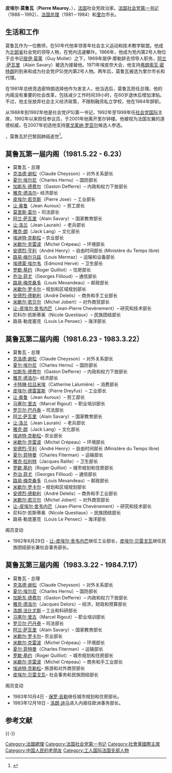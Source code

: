 {{noteTA
|1 = zh-tw:皮耶; zh-cn:皮埃尔;zh-hant:比耶;
|2 = zh-hans:莫鲁瓦; zh-tw:莫華; zh-hant:莫魯瓦;
}}

{{Infobox President
| original_name = {{lang|fr|Pierre Mauroy}}
| image =Pierre Mauroy 1990.jpg
| caption       = 
| country       = [[法國|法國]]
| term_start    = 1981年5月22日
| term_end      = 1984年7月17日
| office = {{flagicon|FRA}} [[法国总理列表|第157任]][[法國總理|法國總理]]
| vice_occupation=
| vice_president=
| predecessor   = [[雷蒙·巴尔|雷蒙·巴尔]]
| successor     = [[洛朗·法比尤斯|洛朗·法比尤斯]]
| birth_date    = {{birth date|1928|7|5}}
| birth_place   = {{FRA}}[[諾爾省|諾爾省]][[卡尔蒂尼_(诺尔省)|卡尔蒂尼]]
| death_date    = {{death date and age|2013|6|7|1928|7|5}}
| death_place   = 
| religion      = 
| profession    = 
| spouse        = 
| party         = [[法国社会党|法国社会党]]
}} 
<!-- 檔案不存在 [[File:Image-Jospin-Mauroy.jpg|thumb]]和皮埃尔·莫鲁瓦（2000年10月17日）]] -->
'''皮埃尔·莫鲁瓦'''（'''Pierre Mauroy'''，{{bd|1928年|7月5日|2013年|6月7日|catIdx=M}}），[[法国|法国]]社会党政治家。[[法国社会党|法国社会党]][[第一书记|第一书记]]（1988－1992）、[[法国总理|法国总理]]（1981－1984）和[[里尔|里尔]]市长。

== 生活和工作 ==
莫鲁瓦作为一位教师，在50年代他率领青年社会主义运动和技术教学联盟。他成为[[北部省|北部省]]社会党的领导人物，在党内迅速攀升。1966年，他成为党内第2号人物位于总书记[[居伊·莫莱|居伊·莫莱]]（Guy Mollet）之下，1969年居伊·摩勒辞去领导人职务，[[阿兰·萨瓦里|阿兰·萨瓦里]]（Alain Savary）被选为接替他。1971年埃皮奈大会，他支持[[弗朗索瓦·密特朗|弗朗索瓦·密特朗]]的到来和成为社会党(PS)党内第2号人物。两年后，莫鲁瓦被选为里尔市长和代理。

在1981年总统竞选密特朗选择他作为发言人，他当选后，莫鲁瓦担任总理。他的内阁没有重要的社会改革，包括减少工作时间39小时，在60岁退休后增加津贴。不过，他主张放弃社会主义经济政策，不限制融资私立学校，他在1984年辞职。

从1988年到1992年他是社会党(PS)第一书记，1992年至1999年任[[社会党国际|社会党国际]]主席，1992年以来担任参议员，于2001年他离开里尔钟楼。他被视为法国左翼的道德权威，在2007年初选他支持[[塞戈莱纳·罗亚尔|塞戈莱纳·罗亚尔]]候选人参选。

{{fulldate|time=2013-06-07}}，莫魯瓦於巴黎因肺癌逝世<ref>{{cite news |author=Maïa de la Baume |title=Pierre Mauroy, Socialist Who Led Changes in France, Dies at 84 |url=http://www.nytimes.com/2013/06/08/world/europe/pierre-mauroy-former-french-socialist-premier-dies-at-84.html?_r=1& |accessdate=2013-12-08 |newspaper=紐約時報 |date=2013-06-07 |coauthors=Steven Erlanger |language=en |archive-date=2019-06-24 |archive-url=https://web.archive.org/web/20190624202446/https://www.nytimes.com/2013/06/08/world/europe/pierre-mauroy-former-french-socialist-premier-dies-at-84.html?_r=1& |dead-url=no }}</ref>。

== 莫鲁瓦第一届内阁（1981.5.22 - 6.23） ==
* 莫鲁瓦 - 总理
* [[克洛德·谢松|克洛德·谢松]]（Claude Cheysson）– 对外关系部长
* [[夏尔·埃尔尼|夏尔·埃尔尼]]（Charles Hernu）– 国防部长
* [[加斯东·德费尔|加斯东·德费尔]]（Gaston Defferre）– 内政和权力下放部长
* [[雅克·德洛尔|雅克·德洛尔]]– 经济部长
* [[皮埃尔·若克斯|皮埃尔·若克斯]]（Pierre Joxe）– 工业部长
* [[让·奥鲁|让·奥鲁]]（Jean Auroux）– 劳工部长
* [[莫里斯·富尔|莫里斯·富尔]] – 司法部长
* [[阿兰·萨瓦里|阿兰·萨瓦里]]（Alain Savary）– 国家教育部长
* [[让·洛兰|让·洛兰]]（Jean Laurain）– 老兵部长
* [[雅克·朗|雅克·朗]]（Jack Lang）– 文化部长
* [[埃迪特·克勒松|埃迪特·克勒松]] – 农业部长
* [[米歇尔·克雷波|米歇尔·克雷波]]（Michel Crépeau）– 环境部长
* [[安德烈·亨利|安德烈·亨利]]（André Henry）– 自由时间部长 (Ministère du Temps libre)
* [[路易·梅尔马兹|路易·梅尔马兹]]（Louis Mermaz）– 运输和设备部长
* [[埃德蒙·埃尔韦|埃德蒙·埃尔韦]]（Edmond Hervé）– 卫生部长
* [[罗歇·基约|罗歇·基约]]（Roger Quilliot）– 住房部长
* [[乔治·菲尤|乔治·菲尤]]（Georges Fillioud）– 通信部长
* [[路易·梅克桑多|路易·梅克桑多]]（Louis Mexandeau）– 邮政部长
* [[米歇尔·罗卡尔|米歇尔·罗卡尔]] – 规划和区域规划部长
* [[安德烈·德勒利|安德烈·德勒利]]（André Delelis）– 商务和手工业部长
* [[米歇尔·若贝尔|米歇尔·若贝尔]]（Michel Jobert）– 对外商贸部长
* [[让-皮埃尔·舍韦内芒|让-皮埃尔·舍韦内芒]]（Jean-Pierre Chevènement）– 研究和技术部长
* 尼科尔·凯斯蒂奥（Nicole Questiaux）– 民族团结部长
* 路易·勒庞塞克（Louis Le Pensec）– 海洋部长

== 莫鲁瓦第二届内阁（1981.6.23 - 1983.3.22） ==
* 莫鲁瓦 - 总理
* [[克洛德·谢松|克洛德·谢松]]（Claude Cheysson）– 对外关系部长
*[[夏尔·埃尔尼|夏尔·埃尔尼]]（Charles Hernu）– 国防部长
*[[加斯东·德费尔|加斯东·德费尔]]（Gaston Defferre）– 内政和权力下放部长
* [[雅克·德洛尔|雅克·德洛尔]]– 经济部长
* [[卡特琳·拉吕米埃|卡特琳·拉吕米埃]]（Catherine Lalumière）– 消费部长
* [[皮埃尔·德雷富斯|皮埃尔·德雷富斯]]（Pierre Dreyfus）– 工业部长
* [[让·奥鲁|让·奥鲁]]（Jean Auroux）– 劳工部长
* [[马塞尔·里古|马塞尔·里古]]（Marcel Rigout）– 职业培训部长
* [[罗贝尔·巴丹泰|罗贝尔·巴丹泰]] – 司法部长
* [[阿兰·萨瓦里|阿兰·萨瓦里]]（Alain Savary）– 国家教育部长
* [[让·洛兰|让·洛兰]]（Jean Laurain）– 老兵部长
* [[雅克·朗|雅克·朗]]（Jack Lang）– 文化部长
* [[埃迪特·克勒松|埃迪特·克勒松]]– 农业部长
* [[米歇尔·克雷波|米歇尔·克雷波]]（Michel Crépeau）– 环境部长
*[[安德烈·亨利|安德烈·亨利]]（André Henry）– 自由时间部长 (Ministère du Temps libre)
* [[夏尔·菲特曼|夏尔·菲特曼]]（Charles Fiterman）– 运输部长
* [[雅克·拉利特|雅克·拉利特]]（Jacques Ralite）– 卫生部长
* [[罗歇·基约|罗歇·基约]]（Roger Quilliot）– 城市规划和住房部长
* [[乔治·菲尤|乔治·菲尤]]（Georges Fillioud）– 通信部长
* [[路易·梅克桑多|路易·梅克桑多]]（Louis Mexandeau）– 邮政部长
* [[米歇尔·罗卡尔|米歇尔·罗卡尔]] – 规划和区域规划部长
* [[安德烈·德勒利|安德烈·德勒利]]（André Delelis）– 商务和手工业部长
*[[米歇尔·若贝尔|米歇尔·若贝尔]]（Michel Jobert）– 对外商贸部长
*[[让-皮埃尔·舍韦内芒|让-皮埃尔·舍韦内芒]]（Jean-Pierre Chevènement）– 研究和技术部长
* 尼科尔·凯斯蒂奥（Nicole Questiaux）– 民族团结部长
* 路易·勒庞塞克（Louis Le Pensec）– 海洋部长

; 阁员变动
* 1982年6月29日 - [[让-皮埃尔·舍韦内芒|让-皮埃尔·舍韦内芒]]继任工业部长，[[皮埃尔·贝雷戈瓦|皮埃尔·贝雷戈瓦]]继任民族团结部长兼社会事务部长。

== 莫鲁瓦第三届内阁（1983.3.22 - 1984.7.17） ==
* 莫鲁瓦 - 总理
*[[克洛德·谢松|克洛德·谢松]]（Claude Cheysson）– 对外关系部长
*[[夏尔·埃尔尼|夏尔·埃尔尼]]（Charles Hernu）– 国防部长
*[[加斯东·德费尔|加斯东·德费尔]]（Gaston Defferre）– 内政和权力下放部长
* [[雅克·德洛尔|雅克·德洛尔]]（Jacques Delors）– 经济，财政和预算部长
* [[洛朗·法比尤斯|洛朗·法比尤斯]] – 工业和科研部长
*[[马塞尔·里古|马塞尔·里古]]（Marcel Rigout）– 职业培训部长
*[[罗贝尔·巴丹泰|罗贝尔·巴丹泰]] – 司法部长
*[[阿兰·萨瓦里|阿兰·萨瓦里]]（Alain Savary）– 国家教育部长
* [[米歇尔·罗卡尔|米歇尔·罗卡尔]]– 农业部长
*[[米歇尔·克雷波|米歇尔·克雷波]]（Michel Crépeau）– 环境部长
*[[夏尔·菲特曼|夏尔·菲特曼]]（Charles Fiterman）– 运输部长
*[[罗歇·基约|罗歇·基约]]（Roger Quilliot）– 城市规划和住房部长
* [[米歇尔·克雷波|米歇尔·克雷波]]（Michel Crépeau）– 商务和手工业部长
* [[埃迪特·克勒松|埃迪特·克勒松]]– 旅游和对外商贸部长
* [[皮埃尔·贝雷戈瓦|皮埃尔·贝雷戈瓦]]– 社会事务和民族团结部长

; 阁员变动
* 1983年10月4日 - [[保罗·吉勒|保罗·吉勒]]继任城市规划和住房部长。
* 1983年12月18日 - [[洛朗·迪马|洛朗·迪马]]进入内阁任欧洲事务部长。


== 参考文献 ==
{{Reflist}}

{{-}}
{{start box}}
{{s-gov|{{FRA}}}}
{{succession box|[[雷蒙·巴尔|雷蒙·巴尔]]|[[洛朗·法比尤斯|洛朗·法比尤斯]]|[[法国总理|法国总理]]|1981年－1984年}}
{{s-ppo}}
{{succession box|[[利昂内尔·若斯潘|利昂内尔·若斯潘]]|[[洛朗·法比尤斯|洛朗·法比尤斯]]|[[法国社会党|法国社会党]][[第一书记|第一书记]]|1988年－1992年}}
{{succession box|[[维利·勃兰特|维利·勃兰特]]|[[安东尼奥·古特雷斯|安东尼奥·古特雷斯]]|[[社会党国际|社会党国际]]主席|1992年－1999年}}
{{end box}}

{{法国政府首脑}}
{{冷戰相關人物}}
{{法国社会党}}

{{Authority control}}

[[Category:法國總理|Category:法國總理]]
[[Category:法国社会党第一书记|Category:法国社会党第一书记]]
[[Category:社會黨國際主席|Category:社會黨國際主席]]
[[Category:中国人民的老朋友|Category:中国人民的老朋友]]
[[Category:工人国际法国支部人物|Category:工人国际法国支部人物]]
